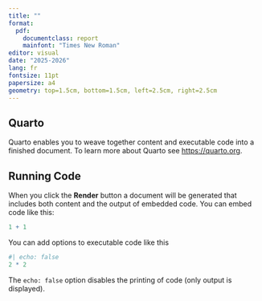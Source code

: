 ```yaml
---
title: ""
format:
  pdf:
    documentclass: report
    mainfont: "Times New Roman"
editor: visual
date: "2025-2026"
lang: fr
fontsize: 11pt
papersize: a4
geometry: top=1.5cm, bottom=1.5cm, left=2.5cm, right=2.5cm
---
```

<!-- "lang: fr" à remplacer par "lang: en" si rapport rédigé en anglais. Définir la langue du document est utile pour la typographie (par exemple, les espaces autour de la ponctuation ne sont pas les mêmes dans les deux langues), la langue de la table des matières, des dates, le cadre linguistique du PDF généré, etc. -->

```{=latex}
\begin{titlepage}
\centering

{\Large\textsc{École nationale de la statistique\\et de l’analyse de l’information}}\\
\vspace{1.0cm}

\includegraphics{ensai_logo.png}\\
\vspace{1.0cm}

{\Large\textsc{Rapport dans tel projet}}\\
\vspace{0.5cm}
{\Large Élèves 1A}

\vspace{2.5cm}

\rule{\textwidth}{0.5mm}\\
\vspace{0.8cm}
{\huge\bfseries Mon rapport en Quarto}\\
\vspace{0.8cm}
\rule{\textwidth}{0.5mm}\\

\vspace{2.5cm}

\begin{flushleft}
\emph{Étudiant·e·s :}\\
Blanche Neige\\
Peter Pan\\
Mickey Mouse\\
Elsa d’Arendelle\\
\end{flushleft}

\begin{flushright}
\emph{Responsable :}\\
la Fée bleue\\
\emph{Encadrant(e) :}\\
Jiminy Cricket\\
\end{flushright}

\vfill
\end{titlepage}

\tableofcontents
```

## Quarto

Quarto enables you to weave together content and executable code into a finished document. To learn more about Quarto see <https://quarto.org>.

\pagebreak

## Running Code

When you click the **Render** button a document will be generated that includes both content and the output of embedded code. You can embed code like this:

```r
1 + 1
```

You can add options to executable code like this

```r
#| echo: false
2 * 2
```

The `echo: false` option disables the printing of code (only output is displayed).
